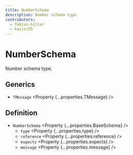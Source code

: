 ```yaml
---
title: NumberSchema
description: Number schema type.
contributors:
  - fabian-hiller
  - kazizi55
---
```



# NumberSchema

Number schema type.

## Generics

- `TMessage` <Property {...properties.TMessage} />

## Definition

- `NumberSchema` <Property {...properties.BaseSchema} />
  - `type` <Property {...properties.type} />
  - `reference` <Property {...properties.reference} />
  - `expects` <Property {...properties.expects} />
  - `message` <Property {...properties.message} />
